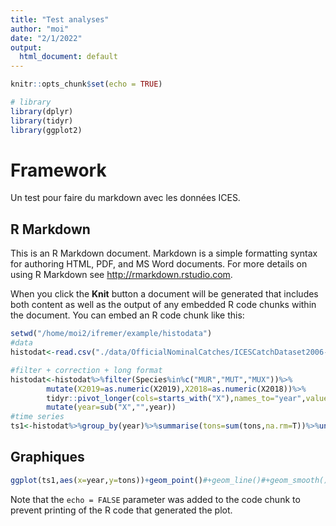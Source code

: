 ```yaml
---
title: "Test analyses"
author: "moi"
date: "2/1/2022"
output:
  html_document: default
---
```


```r
knitr::opts_chunk$set(echo = TRUE)
```

```r
# library 
library(dplyr)
library(tidyr)
library(ggplot2)
```

# Framework

Un test pour faire du markdown avec les données ICES.

## R Markdown

This is an R Markdown document. Markdown is a simple formatting syntax for authoring HTML, PDF, and MS Word documents. For more details on using R Markdown see <http://rmarkdown.rstudio.com>.

When you click the **Knit** button a document will be generated that includes both content as well as the output of any embedded R code chunks within the document. You can embed an R code chunk like this:

```r
setwd("/home/moi2/ifremer/example/histodata")
#data
histodat<-read.csv("./data/OfficialNominalCatches/ICESCatchDataset2006-2019.csv")
```


```r
#filter + correction + long format
histodat<-histodat%>%filter(Species%in%c("MUR","MUT","MUX"))%>%
        mutate(X2019=as.numeric(X2019),X2018=as.numeric(X2018))%>%
        tidyr::pivot_longer(cols=starts_with("X"),names_to="year",values_to="tons")%>%
        mutate(year=sub("X","",year))
#time series
ts1<-histodat%>%group_by(year)%>%summarise(tons=sum(tons,na.rm=T))%>%ungroup()
```

## Graphiques


```r
ggplot(ts1,aes(x=year,y=tons))+geom_point()#+geom_line()#+geom_smooth()
```

Note that the `echo = FALSE` parameter was added to the code chunk to prevent printing of the R code that generated the plot.
